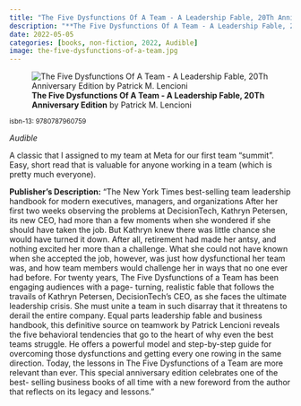 ```yaml
---
title: "The Five Dysfunctions Of A Team - A Leadership Fable, 20Th Anniversary Edition"
description: "**The Five Dysfunctions Of A Team - A Leadership Fable, 20Th Anniversary Edition** by Patrick M. Lencioni"
date: 2022-05-05
categories: [books, non-fiction, 2022, Audible]
image: the-five-dysfunctions-of-a-team.jpg
---
```

![**The Five Dysfunctions Of A Team - A Leadership Fable, 20Th Anniversary Edition** by Patrick M. Lencioni](the-five-dysfunctions-of-a-team.jpg){fig-align="left"}

<sup>isbn-13: 9780787960759</sup>

*Audible*

A classic that I assigned to my team at Meta for our first team "summit". Easy, short read that is valuable for anyone working in a team (which is pretty much everyone).


**Publisher's Description:**
"The New York Times best-selling team leadership handbook for modern
executives, managers, and organizations After her first two weeks observing
the problems at DecisionTech, Kathryn Petersen, its new CEO, had more than
a few moments when she wondered if she should have taken the job. But
Kathryn knew there was little chance she would have turned it down. After
all, retirement had made her antsy, and nothing excited her more than a
challenge. What she could not have known when she accepted the job,
however, was just how dysfunctional her team was, and how team members
would challenge her in ways that no one ever had before. For twenty years,
The Five Dysfunctions of a Team has been engaging audiences with a page-
turning, realistic fable that follows the travails of Kathryn Petersen,
DecisionTech’s CEO, as she faces the ultimate leadership crisis. She must
unite a team in such disarray that it threatens to derail the entire
company. Equal parts leadership fable and business handbook, this
definitive source on teamwork by Patrick Lencioni reveals the five
behavioral tendencies that go to the heart of why even the best teams
struggle. He offers a powerful model and step-by-step guide for overcoming
those dysfunctions and getting every one rowing in the same direction.
Today, the lessons in The Five Dysfunctions of a Team are more relevant
than ever. This special anniversary edition celebrates one of the best-
selling business books of all time with a new foreword from the author that
reflects on its legacy and lessons."